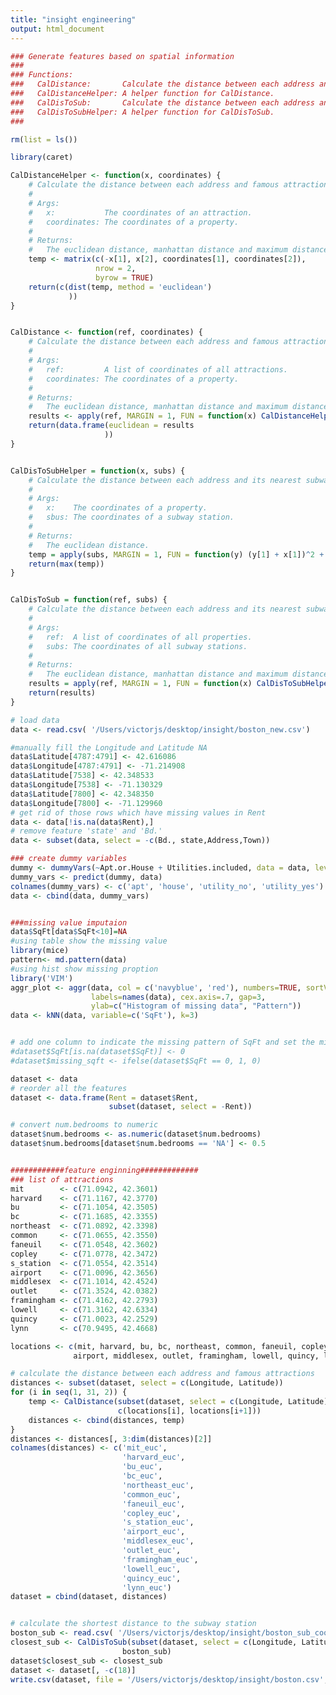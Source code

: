 ```yaml
---
title: "insight engineering"
output: html_document
---
```


```r
### Generate features based on spatial information
###
### Functions: 
###   CalDistance:       Calculate the distance between each address and famous attractions.
###   CalDistanceHelper: A helper function for CalDistance.
###   CalDisToSub:       Calculate the distance between each address and its nearest subway stations.
###   CalDisToSubHelper: A helper function for CalDisToSub.
###

rm(list = ls())

library(caret)

CalDistanceHelper <- function(x, coordinates) {
    # Calculate the distance between each address and famous attractions.
    #
    # Args:
    #   x:           The coordinates of an attraction.
    #   coordinates: The coordinates of a property.
    #
    # Returns:
    #   The euclidean distance, manhattan distance and maximum distance.
    temp <- matrix(c(-x[1], x[2], coordinates[1], coordinates[2]), 
                   nrow = 2, 
                   byrow = TRUE)
    return(c(dist(temp, method = 'euclidean')
             ))
}


CalDistance <- function(ref, coordinates) {
    # Calculate the distance between each address and famous attractions.
    #
    # Args:
    #   ref:         A list of coordinates of all attractions.
    #   coordinates: The coordinates of a property.
    #
    # Returns:
    #   The euclidean distance, manhattan distance and maximum distance.
    results <- apply(ref, MARGIN = 1, FUN = function(x) CalDistanceHelper(x, coordinates))
    return(data.frame(euclidean = results
                     ))
}


CalDisToSubHelper = function(x, subs) {
    # Calculate the distance between each address and its nearest subway station.
    #
    # Args:
    #   x:    The coordinates of a property.
    #   sbus: The coordinates of a subway station.
    #
    # Returns:
    #   The euclidean distance.
    temp = apply(subs, MARGIN = 1, FUN = function(y) (y[1] + x[1])^2 + (y[2] - x[2])^2)
    return(max(temp))
}


CalDisToSub = function(ref, subs) {
    # Calculate the distance between each address and its nearest subway stations.
    #
    # Args:
    #   ref:  A list of coordinates of all properties.
    #   subs: The coordinates of all subway stations.
    #
    # Returns:
    #   The euclidean distance, manhattan distance and maximum distance.
    results = apply(ref, MARGIN = 1, FUN = function(x) CalDisToSubHelper(x, subs))
    return(results)
}

# load data
data <- read.csv( '/Users/victorjs/desktop/insight/boston_new.csv')

#manually fill the Longitude and Latitude NA
data$Latitude[4787:4791] <- 42.616086
data$Longitude[4787:4791] <- -71.214908
data$Latitude[7538] <- 42.348533
data$Longitude[7538] <- -71.130329
data$Latitude[7800] <- 42.348350
data$Longitude[7800] <- -71.129960
# get rid of those rows which have missing values in Rent
data <- data[!is.na(data$Rent),]
# remove feature 'state' and 'Bd.'
data <- subset(data, select = -c(Bd., state,Address,Town))

### create dummy variables
dummy <- dummyVars(~Apt.or.House + Utilities.included, data = data, levelsOnly = TRUE)
dummy_vars <- predict(dummy, data)
colnames(dummy_vars) <- c('apt', 'house', 'utility_no', 'utility_yes')
data <- cbind(data, dummy_vars)


###missing value imputaion
data$SqFt[data$SqFt<10]=NA
#using table show the missing value
library(mice)
pattern<- md.pattern(data)
#using hist show missing proption
library('VIM')
aggr_plot <- aggr(data, col = c('navyblue', 'red'), numbers=TRUE, sortVars=TRUE, 
                  labels=names(data), cex.axis=.7, gap=3, 
                  ylab=c("Histogram of missing data", "Pattern"))
data <- kNN(data, variable=c('SqFt'), k=3) 


# add one column to indicate the missing pattern of SqFt and set the missing value to 0
#dataset$SqFt[is.na(dataset$SqFt)] <- 0
#dataset$missing_sqft <- ifelse(dataset$SqFt == 0, 1, 0)

dataset <- data
# reorder all the features
dataset <- data.frame(Rent = dataset$Rent, 
                      subset(dataset, select = -Rent))

# convert num.bedrooms to numeric
dataset$num.bedrooms <- as.numeric(dataset$num.bedrooms)
dataset$num.bedrooms[dataset$num.bedrooms == 'NA'] <- 0.5


############feature enginning#############
### list of attractions
mit        <- c(71.0942, 42.3601)
harvard    <- c(71.1167, 42.3770)
bu         <- c(71.1054, 42.3505)
bc         <- c(71.1685, 42.3355)
northeast  <- c(71.0892, 42.3398)
common     <- c(71.0655, 42.3550)
faneuil    <- c(71.0548, 42.3602)
copley     <- c(71.0778, 42.3472)
s_station  <- c(71.0554, 42.3514)
airport    <- c(71.0096, 42.3656)
middlesex  <- c(71.1014, 42.4524)
outlet     <- c(71.3524, 42.0382)
framingham <- c(71.4162, 42.2793)
lowell     <- c(71.3162, 42.6334)
quincy     <- c(71.0023, 42.2529)
lynn       <- c(70.9495, 42.4668)

locations <- c(mit, harvard, bu, bc, northeast, common, faneuil, copley, s_station,
              airport, middlesex, outlet, framingham, lowell, quincy, lynn)

# calculate the distance between each address and famous attractions
distances <- subset(dataset, select = c(Longitude, Latitude))
for (i in seq(1, 31, 2)) {
    temp <- CalDistance(subset(dataset, select = c(Longitude, Latitude)), 
                        c(locations[i], locations[i+1]))
    distances <- cbind(distances, temp)
}
distances <- distances[, 3:dim(distances)[2]]
colnames(distances) <- c('mit_euc', 
                         'harvard_euc',
                         'bu_euc', 
                         'bc_euc', 
                         'northeast_euc', 
                         'common_euc', 
                         'faneuil_euc', 
                         'copley_euc', 
                         's_station_euc', 
                         'airport_euc', 
                         'middlesex_euc', 
                         'outlet_euc', 
                         'framingham_euc', 
                         'lowell_euc', 
                         'quincy_euc', 
                         'lynn_euc')
dataset = cbind(dataset, distances)


# calculate the shortest distance to the subway station
boston_sub <- read.csv( '/Users/victorjs/desktop/insight/boston_sub_coords.csv')
closest_sub <- CalDisToSub(subset(dataset, select = c(Longitude, Latitude)), 
                         boston_sub)
dataset$closest_sub <- closest_sub
dataset <- dataset[, -c(18)]
write.csv(dataset, file = '/Users/victorjs/desktop/insight/boston.csv', row.names = FALSE)

```

